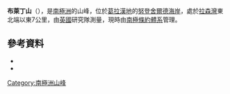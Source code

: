 {{Coord|64|17|S|59|17|W|source:GNIS|display=,title}}

'''布萊丁山'''（{{lang-en|Mount Brading}}），是[[南極洲|南極洲]]的山峰，位於[[葛拉漢地|葛拉漢地]]的[[努登舍爾德海岸|努登舍爾德海岸]]，處於[[拉森灣|拉森灣]]東北端以東7公里，由[[英國|英國]]研究隊測量，現時由[[南極條約體系|南極條約體系]]管理。

==參考資料==
*{{cite gnis | type = antarid | id = 1812| name = Brading, Mount | accessdate = 2011-08-12}}
*{{usgs-gazetteer|id=1812|name=Brading, Mount}}

{{DEFAULTSORT:Mount Brading}}
[[Category:南極洲山峰|Category:南極洲山峰]]


{{NordenskjöldCoast-geo-stub}}